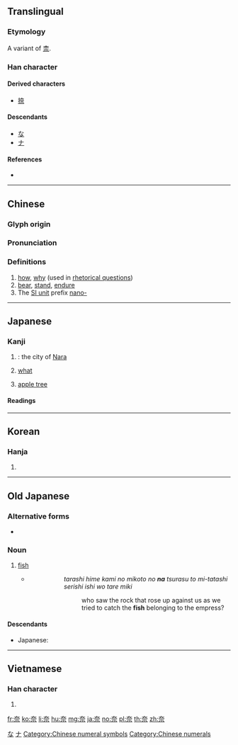 {{character info/new}}
{{also|柰}}
==Translingual==

===Etymology===
A variant of [[柰]].

===Han character===
{{Han char|rn=37|rad=大|as=05|sn=8|four=40901|canj=KMMF|ids=⿱大示}}

====Derived characters====
* [[捺]]

====Descendants====
* [[な]]
* [[ナ]]

====References====
* {{Han ref|kx=0251.010|dkj=05893|dj=0511.010|hdz=10532.020|uh=5948|ud=22856|bh=A960|bd=43360}}

[[Category:Han characters from which hiragana were derived|な]]
[[Category:Han characters from which katakana were derived|ナ]]

----

==Chinese==
{{zh-forms}}

===Glyph origin===
{{Han etym}}

===Pronunciation===
{{zh-pron
|m=nài
|c=noi6
|h=pfs=nai
|mn=nāi/qz,twv,xm:tā/tw:ta/zz:tāi
|mn_note=nāi - literary; ta/tai/tā - vernacular (limited, e.g. {{zh-l|*無奈何}})
|mc=y
|oc=y
|ma=
|cat=adv,v,pref
}}

===Definitions===
{{zh-hanzi}}

# [[how]], [[why]] (used in [[rhetorical question]]s)
# [[bear]], [[stand]], [[endure]]
# The [[Appendix:SI units|SI unit]] prefix [[nano-]]

[[Category:Chinese numeral symbols]]
[[Category:Chinese numerals]]

----

==Japanese==

===Kanji===
{{ja-kanji|grade=c|rs=凵03}}

# {{abbreviation of|lang=ja|sort=な|奈良|nodot=1}}: the city of [[Nara]]
# [[what]]
# {{lb|ja|sort=からなし|obsolete}} [[apple tree]]

====Readings====
{{ja-readings
|goon=[[な]] (na), [[ない]] (nai)
|kanon=[[だ]] (da), [[だい]] (dai)
|kun=[[いかん]] (ikan), [[からなし]] (karanashi)
}}

----

==Korean==

===Hanja===
{{ko-hanja|hangeul=[[내]], [[나]]|rv=nae, na|mr=nae, na}}

# {{defn|lang=ko|sort=大05}}

----

==Old Japanese==

===Alternative forms===
* {{l|ojp|魚}}

===Noun===
{{head|ojp|noun|tr=na|kana|な}}

# [[fish]]
#* {{RQ:Man'yōshū|5|869}}
#*: {{lang|ja|多良志比賣 可尾能美許等能 '''奈'''都良須等 美多々志世利斯 伊志遠多礼美吉}}
#*: {{lang|ja|足姫　神の命の　'''魚'''釣らすと　み立たしせりし　石を誰れ見き}}
#*:: {{lang|ja|たらしひめ　かみのみことの　'''な'''つらすと　みたたしせりし　いしをたれみき}}
#*:: ''tarashi hime kami no mikoto no '''na''' tsurasu to mi-tatashi serishi ishi wo tare miki''
#*::: who saw the rock that rose up against us as we tried to catch the '''fish''' belonging to the empress?

====Descendants====
* Japanese: {{l|ja|魚|tr=na}}

----

==Vietnamese==

===Han character===
{{vi-hantu|[[nại]], [[nhự]]|rs=大05}}

# {{defn|lang=vi|sort=大05}}

[[fr:奈]]
[[ko:奈]]
[[li:奈]]
[[hu:奈]]
[[mg:奈]]
[[ja:奈]]
[[no:奈]]
[[pl:奈]]
[[th:奈]]
[[zh:奈]]